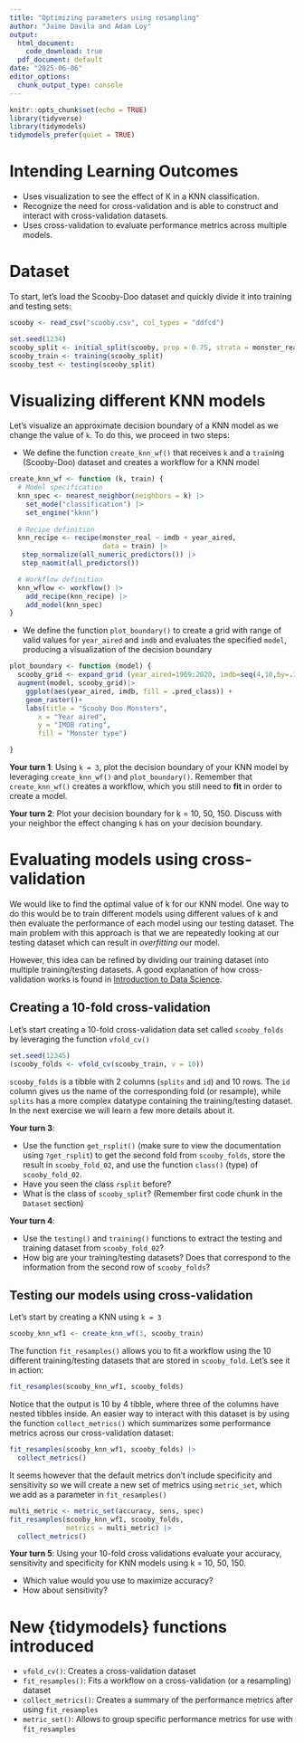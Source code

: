 ```yaml
---
title: "Optimizing parameters using resampling"
author: "Jaime Davila and Adam Loy"
output:
  html_document:
    code_download: true
  pdf_document: default
date: "2025-06-06"
editor_options:
  chunk_output_type: console
---
```


```r
knitr::opts_chunk$set(echo = TRUE)
library(tidyverse)
library(tidymodels)
tidymodels_prefer(quiet = TRUE)
```

# Intending Learning Outcomes

* Uses visualization to see the effect of K in a KNN classification.
* Recognize the need for cross-validation and is able to construct and interact with cross-validation datasets.
* Uses cross-validation to evaluate performance metrics across multiple models.

# Dataset

To start, let's load the Scooby-Doo dataset and quickly divide it into training and testing sets:

```r
scooby <- read_csv("scooby.csv", col_types = "ddfcd")

set.seed(1234)
scooby_split <- initial_split(scooby, prop = 0.75, strata = monster_real)
scooby_train <- training(scooby_split)
scooby_test <- testing(scooby_split)
```

# Visualizing different KNN models

Let's visualize an approximate decision boundary of a KNN model as we change the value of `k`. To do this, we proceed in two steps:

* We define the function `create_knn_wf()` that receives `k` and a `train`ing (Scooby-Doo) dataset and creates a workflow for a KNN model

```r
create_knn_wf <- function (k, train) {
  # Model specification
  knn_spec <- nearest_neighbor(neighbors = k) |>
    set_mode("classification") |>
    set_engine("kknn")
  
  # Recipe definition
  knn_recipe <- recipe(monster_real ~ imdb + year_aired, 
                       data = train) |>
   step_normalize(all_numeric_predictors()) |>
   step_naomit(all_predictors())

  # Workflow definition
  knn_wflow <- workflow() |>
    add_recipe(knn_recipe) |>
    add_model(knn_spec)
}
```

* We define the function `plot_boundary()` to create a grid with range of valid values for `year_aired` and `imdb` and evaluates the specified `model`, producing a visualization of the decision boundary


```r
plot_boundary <- function (model) {
  scooby_grid <- expand_grid (year_aired=1969:2020, imdb=seq(4,10,by=.1))
  augment(model, scooby_grid)|>
    ggplot(aes(year_aired, imdb, fill = .pred_class)) +
    geom_raster()+
    labs(title = "Scooby Doo Monsters",
       x = "Year aired",
       y = "IMDB rating",
       fill = "Monster type")

}
```


**Your turn 1**: Using `k = 3`, plot the decision boundary of your KNN model by leveraging `create_knn_wf()` and `plot_boundary()`. Remember that `create_knn_wf()` creates a workflow, which you still need to **fit** in order to create a model.


**Your turn 2**: Plot your decision boundary for k = 10, 50, 150. Discuss with your neighbor the effect changing `k` has on your decision boundary.


# Evaluating models using cross-validation

We would like to find the optimal value of k for our KNN model. One way to do this would be to train different models using different values of k and then evaluate the performance of each model using our testing dataset. The main problem with this approach is that we are repeatedly looking at our testing dataset which can result in *overfitting* our model.

However, this idea can be refined by dividing our training dataset into multiple training/testing datasets. A good explanation of how cross-validation works is found in [Introduction to Data Science](http://rafalab.dfci.harvard.edu/dsbook-part-2/ml/resampling-methods.html#cross-validation).

## Creating a 10-fold cross-validation

Let's start creating a 10-fold cross-validation data set called `scooby_folds` by leveraging the function `vfold_cv()`


```r
set.seed(12345)
(scooby_folds <- vfold_cv(scooby_train, v = 10))
```

`scooby_folds` is a tibble with 2 columns (`splits` and `id`) and 10 rows. The `id` column gives us the name of the corresponding fold (or resample), while `splits` has a more complex datatype containing the training/testing dataset. In the next exercise we will learn a few more details about it.

**Your turn 3**:

* Use the function `get_rsplit()` (make sure to view the documentation using `?get_rsplit`) to get the second fold from `scooby_folds`, store the result in `scooby_fold_02`, and use the function `class()` (type) of `scooby_fold_02`. 
* Have you seen the class `rsplit` before? 
* What is the class of `scooby_split`? (Remember first code chunk in the `Dataset` section)



**Your turn 4**: 

* Use the `testing()` and `training()` functions to extract the testing and training dataset from `scooby_fold_02`? 
* How big are your training/testing datasets? Does that correspond to the information from the second row of `scooby_folds`?


## Testing our models using cross-validation

Let's start by creating a KNN using `k = 3`

```r
scooby_knn_wf1 <- create_knn_wf(3, scooby_train)
```

The function `fit_resamples()` allows you to fit a workflow using the 10 different training/testing datasets that are stored in `scooby_fold`. Let's see it in action:

```r
fit_resamples(scooby_knn_wf1, scooby_folds)
```

Notice that the output is 10 by 4 tibble, where three of the columns have nested tibbles inside. An easier way to interact with this dataset is by using the function `collect_metrics()` which summarizes some performance metrics across our cross-validation dataset:

```r
fit_resamples(scooby_knn_wf1, scooby_folds) |>
  collect_metrics()
```

It seems however that the default metrics don't include specificity and sensitivity so we will create a new set of metrics using `metric_set`, which we add as a parameter in `fit_resamples()`

```r
multi_metric <- metric_set(accuracy, sens, spec)
fit_resamples(scooby_knn_wf1, scooby_folds, 
              metrics = multi_metric) |>
  collect_metrics()
```

**Your turn 5**: Using your 10-fold cross validations evaluate your accuracy, sensitivity and specificity for KNN models using k = 10, 50, 150. 

* Which value would you use to maximize accuracy? 
* How about sensitivity?


# New {tidymodels} functions introduced

* `vfold_cv()`: Creates a cross-validation dataset
* `fit_resamples()`: Fits a workflow on a cross-validation (or a resampling) dataset
* `collect_metrics()`: Creates a summary of the performance metrics after using `fit_resamples`
* `metric_set()`: Allows to group specific performance metrics for use with `fit_resamples` 


